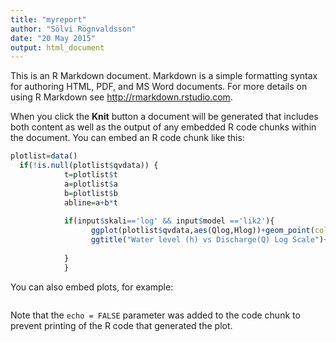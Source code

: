 ```yaml
---
title: "myreport"
author: "Sölvi Rögnvaldsson"
date: "20 May 2015"
output: html_document
---
```


This is an R Markdown document. Markdown is a simple formatting syntax for authoring HTML, PDF, and MS Word documents. For more details on using R Markdown see <http://rmarkdown.rstudio.com>.

When you click the **Knit** button a document will be generated that includes both content as well as the output of any embedded R code chunks within the document. You can embed an R code chunk like this:

```r
plotlist=data()
  if(!is.null(plotlist$qvdata)) {
            t=plotlist$t
            a=plotlist$a
            b=plotlist$b
            abline=a+b*t
          
            if(input$skali=='log' && input$model =='lik2'){
                  ggplot(plotlist$qvdata,aes(Qlog,Hlog))+geom_point(col="red")+theme_bw()+geom_abline(intercept=a,slope=b)+
                  ggtitle("Water level (h) vs Discharge(Q) Log Scale")+ylab("log(H)")+xlab("log(Q)")
              
            }
            }
```

You can also embed plots, for example:

```r

```

Note that the `echo = FALSE` parameter was added to the code chunk to prevent printing of the R code that generated the plot.
